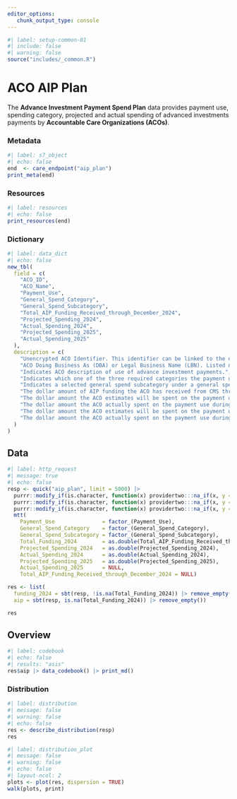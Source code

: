 ```yaml
---
editor_options: 
   chunk_output_type: console
---
```


```r
#| label: setup-common-01
#| include: false
#| warning: false
source("includes/_common.R")
```

# ACO AIP Plan {#care-aip}

The __Advance Investment Payment Spend Plan__ data provides payment use, spending category, projected and actual spending of advanced investments payments by __Accountable Care Organizations (ACOs)__.

### Metadata

```r
#| label: s7_object
#| echo: false
end  <- care_endpoint("aip_plan")
print_meta(end)
```

### Resources

```r
#| label: resources
#| echo: false
print_resources(end)
```

### Dictionary

```r
#| label: data_dict
#| echo: false
new_tbl(
  field = c(
    "ACO_ID", 
    "ACO_Name", 
    "Payment_Use", 
    "General_Spend_Category", 
    "General_Spend_Subcategory", 
    "Total_AIP_Funding_Received_through_December_2024", 
    "Projected_Spending_2024", 
    "Actual_Spending_2024", 
    "Projected_Spending_2025",
    "Actual_Spending_2025"
  ),
  description = c(
    "Unencrypted ACO Identifier. This identifier can be linked to the encrypted ACO identifier used for prior performance years (PY) using the ACO ID Crosswalk available at https://www.cms.gov/Medicare/Medicare-Fee-for-ServicePayment/sharedsavingsprogram/program-data.", 
    "ACO Doing Business As (DBA) or Legal Business Name (LBN). Listed name is DBA unless DBA is not available, in which case LBN is used.", 
    "Indicates ACO description of use of advance investment payments.", 
    "Indicates which one of the three required categories the payment use falls under: increased staffing, health care infrastructure, or the provision of accountable care for underserved beneficiaries.", 
    "Indicates a selected general spend subcategory under a general spend category that a payment use falls under.", 
    "The dollar amount of AIP funding the ACO has received from CMS through December 2024.", 
    "The dollar amount the ACO estimates will be spent on the payment use during the 2024 performance year.", 
    "The dollar amount the ACO actually spent on the payment use during the 2024 performance year.", 
    "The dollar amount the ACO estimates will be spent on the payment use during the 2025 performance year.",
    "The dollar amount the ACO actually spent on the payment use during the 2025 performance year."
  )
)
```

## Data

```r
#| label: http_request
#| message: true
#| echo: false
resp <- quick("aip_plan", limit = 5000) |> 
  purrr::modify_if(is.character, function(x) providertwo:::na_if(x, y = "")) |>
  purrr::modify_if(is.character, function(x) providertwo:::na_if(x, y = " ")) |>
  purrr::modify_if(is.character, function(x) providertwo:::na_if(x, y = "N/A")) |>
  mtt(
    Payment_Use               = factor_(Payment_Use),
    General_Spend_Category    = factor_(General_Spend_Category),
    General_Spend_Subcategory = factor_(General_Spend_Subcategory),
    Total_Funding_2024        = as.double(Total_AIP_Funding_Received_through_December_2024),
    Projected_Spending_2024   = as.double(Projected_Spending_2024),
    Actual_Spending_2024      = as.double(Actual_Spending_2024),
    Projected_Spending_2025   = as.double(Projected_Spending_2025),
    Actual_Spending_2025      = NULL,
    Total_AIP_Funding_Received_through_December_2024 = NULL)

res <- list(
  funding_2024 = sbt(resp, !is.na(Total_Funding_2024)) |> remove_empty(),
  aip = sbt(resp, is.na(Total_Funding_2024)) |> remove_empty())

res
```

## Overview

```r
#| label: codebook
#| echo: false
#| results: "asis"
res$aip |> data_codebook() |> print_md()
```

### Distribution

```r
#| label: distribution
#| message: false
#| warning: false
#| echo: false
res <- describe_distribution(resp)
res
```

```r
#| label: distribution_plot
#| message: false
#| warning: false
#| echo: false
#| layout-ncol: 2
plots <- plot(res, dispersion = TRUE)
walk(plots, print)
```
